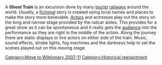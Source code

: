 {{articleissues|unreferenced=June 2007|orphan=September 2007}}
[[Category:Move to Wiktionary 2007-11]]
A '''Ghost Train''' is  an excursion done by many [[tourist]] [[railway]]s around the world.  Usually, a [[fiction]]al story is created using local names and places to make the story more believable.  [[Actor]]s and actresses play out the story on the long and narrow stage provided by the railcar aisles.  This provides for a great show as it can be spontaneous and it really gets the [[audience]] into the performance as they are right in the middle of the action. Along the journey there are static displays or live actors on either side of the train.  Music, sound effects, strobe lights, fog machines and the darkness help to set the scenes played out on this moving stage.

[[Category:Historical reenactment]]

{{theat-stub}}